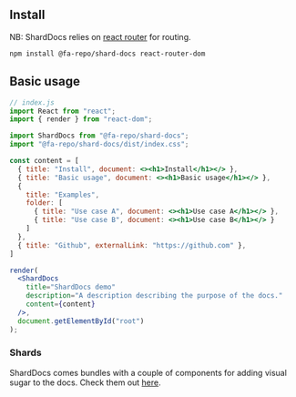 ## Install

NB: ShardDocs relies on [react router](https://reacttraining.com/react-router/web/guides/quick-start) for routing.

```
npm install @fa-repo/shard-docs react-router-dom
```

## Basic usage

```jsx
// index.js
import React from "react";
import { render } from "react-dom";

import ShardDocs from "@fa-repo/shard-docs";
import "@fa-repo/shard-docs/dist/index.css";

const content = [
  { title: "Install", document: <><h1>Install</h1></> },
  { title: "Basic usage", document: <><h1>Basic usage</h1></> },
  {
    title: "Examples",
    folder: [
      { title: "Use case A", document: <><h1>Use case A</h1></> },
      { title: "Use case B", document: <><h1>Use case B</h1></> }
    ]
  },
  { title: "Github", externalLink: "https://github.com" },
]

render(
  <ShardDocs
    title="ShardDocs demo"
    description="A description describing the purpose of the docs."
    content={content}
  />,
  document.getElementById("root")
);
```

### Shards

ShardDocs comes bundles with a couple of components for adding visual sugar to the docs. Check them out [here](#/shards).